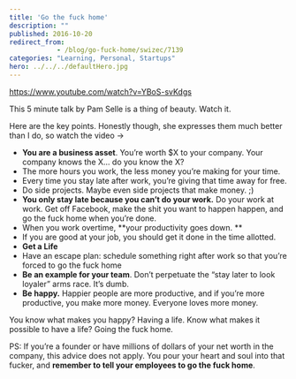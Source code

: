 ```yaml
---
title: 'Go the fuck home'
description: ""
published: 2016-10-20
redirect_from: 
            - /blog/go-fuck-home/swizec/7139
categories: "Learning, Personal, Startups"
hero: ../../../defaultHero.jpg
---
```


<https://www.youtube.com/watch?v=YBoS-svKdgs>

This 5 minute talk by Pam Selle is a thing of beauty. Watch it.

Here are the key points. Honestly though, she expresses them much better than I do, so watch the video →

-   **You are a business asset**. You’re worth $X to your company. Your company knows the X… do you know the X?
-   The more hours you work, the less money you’re making for your time.
-   Every time you stay late after work, you’re giving that time away for free.
-   Do side projects. Maybe even side projects that make money. ;)
-   **You only stay late because you can’t do your work.** Do your work at work. Get off Facebook, make the shit you want to happen happen, and go the fuck home when you’re done.
-   When you work overtime, \*\*your productivity goes down. \*\*
-   If you are good at your job, you should get it done in the time allotted.
-   **Get a Life**
-   Have an escape plan: schedule something right after work so that you’re forced to go the fuck home
-   **Be an example for your team**. Don’t perpetuate the “stay later to look loyaler” arms race. It’s dumb.
-   **Be happy.** Happier people are more productive, and if you’re more productive, you make more money. Everyone loves more money.

You know what makes you happy? Having a life. Know what makes it possible to have a life? Going the fuck home.

PS: If you’re a founder or have millions of dollars of your net worth in the company, this advice does not apply. You pour your heart and soul into that fucker, and **remember to tell your employees to go the fuck home**.
